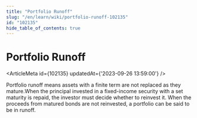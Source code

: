 ```yaml
---
title: "Portfolio Runoff"
slug: "/en/learn/wiki/portfolio-runoff-102135"
id: "102135"
hide_table_of_contents: true
---
```



# Portfolio Runoff

<ArticleMeta id={102135} updatedAt={'2023-09-26 13:59:00'} />
<div className='border-solid border-b border-t-0 my-4 border-[var(--ifm-color-gray-300)]' />

Portfolio runoff means assets with a finite term are not replaced as they mature.When the principal invested in a fixed-income security with a set maturity is repaid, the investor must decide whether to reinvest it. When the proceeds from matured bonds are not reinvested, a portfolio can be said to be in runoff.
